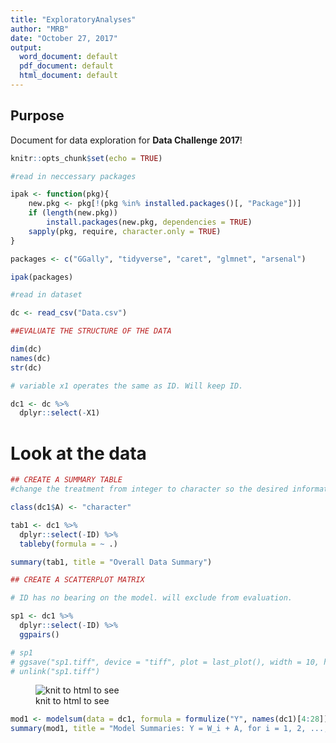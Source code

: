 ```yaml
---
title: "ExploratoryAnalyses"
author: "MRB"
date: "October 27, 2017"
output:
  word_document: default
  pdf_document: default
  html_document: default
---
```


## Purpose
Document for data exploration for __Data Challenge 2017__!

```r
knitr::opts_chunk$set(echo = TRUE)

#read in neccessary packages

ipak <- function(pkg){
    new.pkg <- pkg[!(pkg %in% installed.packages()[, "Package"])]
    if (length(new.pkg)) 
        install.packages(new.pkg, dependencies = TRUE)
    sapply(pkg, require, character.only = TRUE)
}

packages <- c("GGally", "tidyverse", "caret", "glmnet", "arsenal")

ipak(packages)

#read in dataset

dc <- read_csv("Data.csv")

##EVALUATE THE STRUCTURE OF THE DATA

dim(dc)
names(dc)
str(dc)

# variable x1 operates the same as ID. Will keep ID.

dc1 <- dc %>% 
  dplyr::select(-X1)
```

# Look at the data

```r

## CREATE A SUMMARY TABLE
#change the treatment from integer to character so the desired information is expressed in the summary table

class(dc1$A) <- "character"

tab1 <- dc1 %>% 
  dplyr::select(-ID) %>% 
  tableby(formula = ~ .)

summary(tab1, title = "Overall Data Summary")
```


```r

## CREATE A SCATTERPLOT MATRIX

# ID has no bearing on the model. will exclude from evaluation.

sp1 <- dc1 %>% 
  dplyr::select(-ID) %>% 
  ggpairs()

# sp1
# ggsave("sp1.tiff", device = "tiff", plot = last_plot(), width = 10, height = 10, unit = "in")
# unlink("sp1.tiff")
```

![knit to html to see](sp1.tiff)

```r

mod1 <- modelsum(data = dc1, formula = formulize("Y", names(dc1)[4:28]), adjust = ~ A, family = "gaussian")
summary(mod1, title = "Model Summaries: Y = W_i + A, for i = 1, 2, ..., 25")
```

